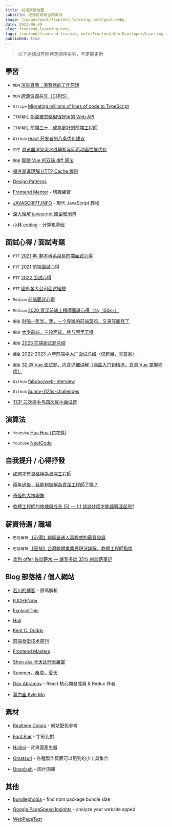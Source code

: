 ```yaml
---
title: 前端學習地圖
subtitle: 記錄前端學習的資源
image: /images/post/frontend-learning-note/post.webp
date: 2023-06-09
slug: frontend-learning-note
tags: frontend/frontend learning note/Frontend Web Developer/Learning map/前端工程師學習資源
published: true
---
```


> 以下連結沒有照特定順序排列，不定期更新

## 學習

- `MDN` [渲染頁面：瀏覽器的工作原理](https://developer.mozilla.org/zh-CN/docs/Web/Performance/How_browsers_work)

- `MDN` [跨源资源共享（CORS）](https://developer.mozilla.org/zh-CN/docs/Web/HTTP/CORS#%E7%AE%80%E5%8D%95%E8%AF%B7%E6%B1%82)

- `Stripe` [Migrating millions of lines of code to TypeScript](https://stripe.com/blog/migrating-to-typescript?fbclid=IwAR1zAhvgJJYqXyHkX4F2y4GI1MNK8boPCCzjrE-PeGTSfyHKKONetYcw9A4)

- `IT邦幫忙` [那些被忽略但很好用的 Web API](https://ithelp.ithome.com.tw/articles/10265151)

- `IT邦幫忙` [前端三十 - 成為更好的前端工程師](https://ithelp.ithome.com.tw/articles/10216221)

- `Github` [react 开发者的八条优化建议](https://github.com/GoodLuckAlien/blogs/issues/2)

- `知乎` [浏览器渲染流水线解析与网页动画性能优化](https://zhuanlan.zhihu.com/p/30534023)

- `掘金` [聊聊 Vue 的双端 diff 算法](https://juejin.cn/post/7114177684434845727#comment)

- [循序漸進理解 HTTP Cache 機制](https://blog.techbridge.cc/2017/06/17/cache-introduction/)

- [Design Patterns](https://www.patterns.dev/posts/introduction)

- [Frontend Mentor](https://www.frontendmentor.io/) - 切版練習

- [JAVASCRIPT.INFO](https://zh.javascript.info/) - 現代 JavaScript 教程

- [深入理解 javascript 原型和闭包](https://www.cnblogs.com/wangfupeng1988/p/3977924.html)

- [小林 coding](https://xiaolincoding.com/) - 计算机基础

## 面試心得 / 面試考題

- `PTT` [2021 年-非本科系菜鳥前端面試心得](https://www.ptt.cc/bbs/Soft_Job/M.1624809752.A.3BB.html)

- `PTT` [2021 前端面試心得](https://www.ptt.cc/bbs/Soft_Job/M.1629116047.A.E66.html)

- `PTT` [2022 面試心得](https://www.ptt.cc/bbs/Soft_Job/M.1657113514.A.80A.html)

- `PTT` [國外各大公司面試經驗](https://www.ptt.cc/bbs/Soft_Job/M.1600446532.A.1E2.html)

- `Medium` [前端面試心得](https://medium.com/d-d-mag/%E5%89%8D%E7%AB%AF%E9%9D%A2%E8%A9%A6%E7%B8%BD%E7%B5%90-dfe8bf07bfe1)

- `Medium` [2020 資深前端工程師面試心得（4y, 100k+）](https://hulitw.medium.com/2020-senior-front-end-engineer-interview-249c719c1a97)

- `掘金` [时隔一年半，我，一个卑微的前端菜鸡，又来写面经了](https://juejin.cn/post/7036581158670303240)

- `掘金` [大专前端，三轮面试，终与阿里无缘](https://juejin.cn/post/7239715208792342584)

- `掘金` [2023 前端面试题总结](https://juejin.cn/post/7204707115062411320)

- `掘金` [2022-2023 六年前端中大厂面试总结（仅题目，无答案）](https://juejin.cn/post/7207410405857017917)

- `掘金` [30 道 Vue 面试题，内含详细讲解（涵盖入门到精通，自测 Vue 掌握程度）](https://juejin.cn/post/6844903918753808398)

- `Github` [fabobo/web-interview](https://github.com/febobo/web-interview)

- `Github` [Sunny-117/js-challenges](https://github.com/Sunny-117/js-challenges)

- [TCP 三次握手与四次挥手面试题](https://xiaolincoding.com/network/3_tcp/tcp_interview.html#tcp-%E5%9F%BA%E6%9C%AC%E8%AE%A4%E8%AF%86)

## 演算法

- `Youtube` [Hua Hua (花花醬)](https://www.youtube.com/@HuaHuaLeetCode)

- `Youtube` [NeetCode](https://www.youtube.com/@NeetCode)

## 自我提升 / 心得抒發

- [如何才有資格稱為資深工程師](https://jaceju.net/be-a-senior-engineer/)

- [兩年過後，我能夠被稱為資深工程師了嗎？](https://blog.huli.tw/2018/12/29/after-two-years-am-i-senior/)

- [奇怪的大神現象](https://blog.kalan.dev/posts/2020-10-27-weird-expert-da-da)

- [軟體工程師的修煉與成長 (5) — 1:1 該談什麼才能讓職涯起飛?](https://vgod.medium.com/%E8%BB%9F%E9%AB%94%E5%B7%A5%E7%A8%8B%E5%B8%AB%E7%9A%84%E4%BF%AE%E7%85%89%E8%88%87%E6%88%90%E9%95%B7-5-1-1%E8%A9%B2%E8%AB%87%E4%BB%80%E9%BA%BC%E6%89%8D%E8%83%BD%E8%AE%93%E8%81%B7%E6%B6%AF%E8%B5%B7%E9%A3%9B-eaa10f2df56e)

## 薪資待遇 / 職場

- `巴哈姆特` [【心得】聊聊普通人寫程式的薪資發展](https://forum.gamer.com.tw/C.php?bsn=60561&snA=13997)

- `巴哈姆特` [【密技】台灣軟體業業界現況詳解、軟體工程師指南](https://forum.gamer.com.tw/Co.php?bsn=60076&sn=62517640)

- [拿到 offer 後談薪水 — 讓我多談 35% 的談薪筆記](https://www.explainthis.io/zh-hant/software-engineer-note/software-engineer-career/how-to-negotiate-your-big-tech-offer)

## Blog 部落格 / 個人網站

- [若川的博客](https://lxchuan12.gitee.io/) - 原碼解析

- [PJCHENder](https://pjchender.dev/)

- [ExplaintThis](https://www.explainthis.io/zh-hant)

- [Huli](https://aszx87410.github.io/blog/)

- [Kent C. Dodds](https://kentcdodds.com/)

- [前端食堂技术周刊](https://github.com/Geekhyt/weekly)

- [Frontend Masters](https://frontendmasters.com/)

- [Shen aka 今天比昨天厲害](https://better-than-yesterday.notion.site/better-than-yesterday/Shen-aka-42ef3d56215b42d38908b05c1bf7a927)

- [Summer。桑莫。夏天](https://www.cythilya.tw/)

- [Dan Abramov](https://overreacted.io/) - React 核心開發成員 & Redux 作者

- [莫力全 Kyle Mo](https://oldmo860617.medium.com/)

## 素材

- [Realtime Colors](https://realtimecolors.com/) - 網站配色參考

- [Font Pair](https://www.fontpair.co/all) - 字形比對

- [Haikei](https://app.haikei.app/) - 背景圖產生器

- [Omatsuri](https://omatsuri.app/) - 各種製作頁面可以用到的小工具集合

- [Unsplash](https://unsplash.com/) - 圖片圖庫

## 其他

- [bundlephobia](https://bundlephobia.com/) - find npm package bundle size

- [Google PageSpeed Insights](https://pagespeed.web.dev/) - analyze your website spped

- [WebPageTest](https://www.webpagetest.org/)
